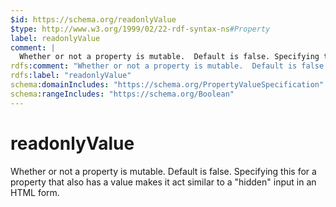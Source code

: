 ```yaml
---
$id: https://schema.org/readonlyValue
$type: http://www.w3.org/1999/02/22-rdf-syntax-ns#Property
label: readonlyValue
comment: |
  Whether or not a property is mutable.  Default is false. Specifying this for a property that also has a value makes it act similar to a "hidden" input in an HTML form.
rdfs:comment: "Whether or not a property is mutable.  Default is false. Specifying this for a property that also has a value makes it act similar to a \"hidden\" input in an HTML form."
rdfs:label: "readonlyValue"
schema:domainIncludes: "https://schema.org/PropertyValueSpecification"
schema:rangeIncludes: "https://schema.org/Boolean"
---
```


# readonlyValue

Whether or not a property is mutable.  Default is false. Specifying this for a property that also has a value makes it act similar to a "hidden" input in an HTML form.

